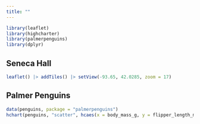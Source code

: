 ```yaml
---
title: ""
---
```


```r
library(leaflet)
library(highcharter)
library(palmerpenguins)
library(dplyr)
```

## Seneca Hall

```r
leaflet() |> addTiles() |> setView(-93.65, 42.0285, zoom = 17)
```

## Palmer Penguins

```r
data(penguins, package = "palmerpenguins")
hchart(penguins, "scatter", hcaes(x = body_mass_g, y = flipper_length_mm , group = species))
```


